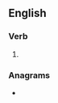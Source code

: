 ==English==

===Verb===
{{head|en|present participle}}

# {{present participle of|alien|lang=en|nocat=1}}

===Anagrams===
* {{l|en|gain line}}
